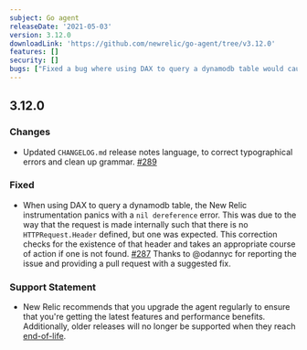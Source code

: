 ```yaml
---
subject: Go agent
releaseDate: '2021-05-03'
version: 3.12.0
downloadLink: 'https://github.com/newrelic/go-agent/tree/v3.12.0'
features: []
security: []
bugs: ["Fixed a bug where using DAX to query a dynamodb table would cause a nil dereference panic"]
---
```


## 3.12.0

### Changes

* Updated `CHANGELOG.md` release notes language, to correct typographical errors and clean up grammar. [#289](https://github.com/newrelic/go-agent/issues/289)

### Fixed

* When using DAX to query a dynamodb table, the New Relic instrumentation panics with a `nil dereference` error. This was due to the way that the request is made internally such that there is no `HTTPRequest.Header` defined, but one was expected. This correction checks for the existence of that header and takes an appropriate course of action if one is not found. [#287](https://github.com/newrelic/go-agent/issues/287) Thanks to @odannyc for reporting the issue and providing a pull request with a suggested fix.

### Support Statement

* New Relic recommends that you upgrade the agent regularly to ensure that you're getting the latest features and performance benefits. Additionally, older releases will no longer be supported when they reach [end-of-life](https://docs.newrelic.com/docs/using-new-relic/cross-product-functions/install-configure/notification-changes-new-relic-saas-features-distributed-software).
